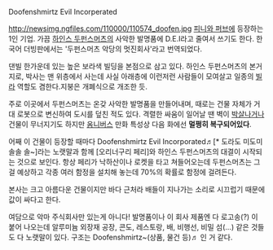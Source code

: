 Doofenshmirtz Evil Incorperated

http://newsimg.ngfiles.com/110000/110574_doofen.jpg
[[피니와 퍼브]]에 등장하는 1인 기업. 가끔 [[하인스 두펀스머츠]]의 사악한 발명품에 D.E.I라고 줄여서 쓰기도 한다. 한국어 더빙판에서는 '두펀스머츠 악당의 멋진회사'라고 번역되었다.

댄빌 한가운데 있는 높은 보라색 빌딩을 본점으로 삼고 있다. 하인스 두펀스머츠의 본거지로, 박사는 맨 위층에서 사는데 사실 아래층에 이런저런 사람들이 모여살고 일종의 [[빌라]] 역할도 겸한다.지붕은 개폐식으로 개조한 듯.

주로 이곳에서 두펀스머츠는 온갖 사악한 발명품을 만들어내며, 때로는 건물 자체가 거대 로봇으로 변신하여 도시를 덮친 적도 있다. 격렬한 싸움이 일어날 땐 벽이 [[박살]]나거나 건물이 무너지기도 하지만 [[옴니버스]] 만화 특성상 다음 화에선 '''멀쩡히 복구되어있다'''.

어째 이 건물이 등장할 때마다 Doofenshmirtz Evil Incorporated♬[* 도라도 미도미 솔솔 솔~]라는 노랫말과 함께 [오리너구리 페리]와 하인스 두펀스머츠의 대결이 시작되는 것으로 보인다. 항상 페리가 낙하산이나 로켓을 타고 쳐들어오는데 두펀스머츠는 그걸 예상하고 각종 여러 함정을 설치해 놓는데 70%의 확률로 함정에 걸려든다.

본사는 크고 아름다운 건물이지만 바다 근처라 배들이 지나가는 소리로 시끄럽기 때문에 값이 싸다고 한다.

여담으로 악마 주식회사만 있는게 아니다! 발명품이나 이 회사 제품엔 다 로고송(?) 이 붙어 나오는데 알루미늄 외장재 공장, 콘도, 레스토랑, 배, 비행선, 비밀 섬(…) 같은 것들도 다 노랫말이 있다. 구조는 Doofenshmirtz~(상품, 물건 등)♬ 인 거 같다.
